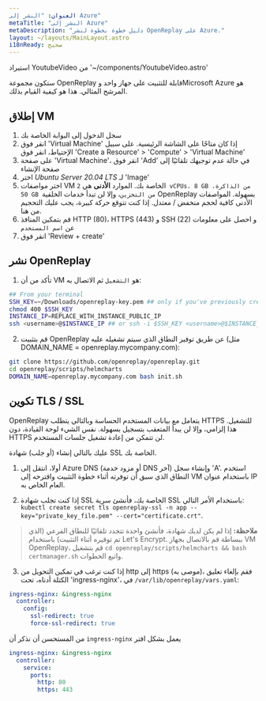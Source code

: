 ```yaml
---
العنوان: "النشر إلى Azure"
metaTitle: "النشر إلى Azure"
metaDescription: "دليل خطوة بخطوة لنشر OpenReplay على Azure."
layout: ~/layouts/MainLayout.astro
i18nReady: صحيح
---
```

استيراد YoutubeVideo من '~/components/YoutubeVideo.astro'

<YoutubeVideo title="مشاهدة كيفية تثبيت OpenReplay في البنية التحتية الخاصة بك في Azure"
  description="إذا لم ترغب في القراءة، يمكنك اتباع هذا الدرس التعليمي المرئي يوضح لك كيفية تثبيت OpenReplay في Azure"
  videoURL="https://www.youtube.com/watch?v=bkVw32UKf7Q"
  />

ستكون مجموعة OpenReplay قابلة للتثبيت على جهاز واحد وMicrosoft Azure هو المرشح المثالي. هذا هو كيفية القيام بذلك.

## إطلاق VM

1. سجل الدخول إلى البوابة الخاصة بك
2. انقر فوق 'Virtual Machine' إذا كان متاحًا على الشاشة الرئيسية. على سبيل الإحتياط، انقر فوق 'Create a Resource' > 'Compute' > 'Virtual Machine'
3. على صفحة 'Virtual Machine'، انقر فوق 'Add' في حالة عدم توجيهك تلقائيًا إلى صفحة الإنشاء
4. اختر *Ubuntu Server 20.04 LTS* لـ 'Image'
4. اختر مواصفات VM الخاصة بك. الموارد **الأدنى** هي `2 vCPUs، 8 GB من الذاكرة، 50 GB من التخزين`، وإلا لن تبدأ خدمات الخلفية OpenReplay بسهولة. المواصفات الأدنى كافية لحجم منخفض / معتدل. إذا كنت تتوقع حركة كبيرة، يجب عليك التحجيم من هنا.
5. قم بتمكين المنافذ HTTP (80)، HTTPS (443) و SSH (22) و احصل على معلومات عن `اسم المستخدم`
6. انقر فوق 'Review + create'

## نشر OpenReplay

1. تأكد من أن VM هو `التشغيل` ثم الاتصال به:


```bash
## From your terminal
SSH_KEY=~/Downloads/openreplay-key.pem ## only if you've previously created an SSH key
chmod 400 $SSH_KEY
INSTANCE_IP=REPLACE_WITH_INSTANCE_PUBLIC_IP
ssh <username>@$INSTANCE_IP ## or ssh -i $SSH_KEY <username>@$INSTANCE_IP if you have a key
```


2. قم بتثبيت OpenReplay عن طريق توفير النطاق الذي سيتم تشغيله عليه (مثل DOMAIN_NAME = openreplay.mycompany.com):


```bash
git clone https://github.com/openreplay/openreplay.git
cd openreplay/scripts/helmcharts
DOMAIN_NAME=openreplay.mycompany.com bash init.sh
```


## تكوين TLS / SSL

OpenReplay يتعامل مع بيانات المستخدم الحساسة وبالتالي يتطلب HTTPS للتشغيل. هذا إلزامي، وإلا لن يبدأ المتعقب بتسجيل بسهولة. نفس الشيء لوحة القيادة، دون HTTPS لن تتمكن من إعادة تشغيل جلسات المستخدم.

عليك بالتالي إنشاء (أو جلب) شهادة SSL الخاصة بك.

1. أولا، انتقل إلى Azure DNS (أو مزود خدمة DNS آخر) وإنشاء سجل 'A'. استخدم النطاق الذي سبق أن توفرته أثناء خطوة التثبيت واقترحه إلى VM باستخدام عنوان IP العام الخاص به.

2. إذا كنت تجلب شهادة SSL الخاصة بك، فأنشئ سرية SSL باستخدام الأمر التالي: `kubectl create secret tls openreplay-ssl -n app --key="private_key_file.pem" --cert="certificate.crt"`.

> **ملاحظة:** إذا لم يكن لديك شهادة، فأنشئ واحدة تتجدد تلقائيًا للنطاق الفرعي (الذي تم توفيره أثناء التثبيت) باستخدام Let's Encrypt. ببساطة قم بالاتصال بجهاز VM OpenReplay، قم بتشغيل `cd openreplay/scripts/helmcharts && bash certmanager.sh` واتبع الخطوات.

3. إذا كنت ترغب في تمكين التحويل من http إلى https (موصى به)، فقم بإلغاء تعليق الكتلة أدناه، تحت 'ingress-nginx'، في `/var/lib/openreplay/vars.yaml`:


```yaml
ingress-nginx: &ingress-nginx
  controller:
    config:
      ssl-redirect: true
      force-ssl-redirect: true
```


من المستحسن أن نذكر أن `ingress-nginx` يعمل بشكل افتر
```yaml
ingress-nginx: &ingress-nginx
  controller:
    service:
      ports:
        http: 80
        https: 443
```
